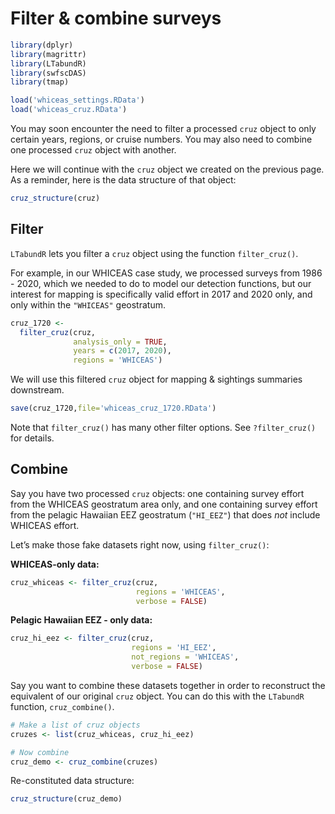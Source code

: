 # Filter & combine surveys {#filter}

```r
library(dplyr)
library(magrittr)
library(LTabundR)
library(swfscDAS)
library(tmap)

load('whiceas_settings.RData')
load('whiceas_cruz.RData')
```

You may soon encounter the need to filter a processed `cruz` object to only certain years, regions, or cruise numbers. You may also need to combine one processed `cruz` object with another.  

Here we will continue with the `cruz` object we created on the previous page. As a reminder, here is the data structure of that object: 

```r
cruz_structure(cruz)
```

## Filter {-}  

`LTabundR` lets you filter a `cruz` object using the function `filter_cruz()`.  

For example, in our WHICEAS case study, we processed surveys from 1986 - 2020, which we needed to do to model our detection functions, but our interest for mapping is specifically valid effort in 2017 and 2020 only, and only within the `"WHICEAS"` geostratum. 

```r
cruz_1720 <- 
  filter_cruz(cruz,
              analysis_only = TRUE,
              years = c(2017, 2020),
              regions = 'WHICEAS')
```

We will use this filtered `cruz` object for mapping & sightings summaries downstream.  

```r
save(cruz_1720,file='whiceas_cruz_1720.RData')
```

Note that `filter_cruz()` has many other filter options. See `?filter_cruz()` for details.  

## Combine {-}  

Say you have two processed `cruz` objects: one containing survey effort from the WHICEAS geostratum area only, and one containing survey effort from the pelagic Hawaiian EEZ geostratum (`"HI_EEZ"`) that does *not* include WHICEAS effort. 

Let's make those fake datasets right now, using `filter_cruz()`: 

**WHICEAS-only data:** 

```r
cruz_whiceas <- filter_cruz(cruz, 
                            regions = 'WHICEAS', 
                            verbose = FALSE)
```

**Pelagic Hawaiian EEZ - only data:**

```r
cruz_hi_eez <- filter_cruz(cruz, 
                           regions = 'HI_EEZ', 
                           not_regions = 'WHICEAS', 
                           verbose = FALSE)
```

Say you want to combine these datasets together in order to reconstruct the equivalent of our original `cruz` object. You can do this with the `LTabundR` function, `cruz_combine()`. 

```r
# Make a list of cruz objects
cruzes <- list(cruz_whiceas, cruz_hi_eez)

# Now combine
cruz_demo <- cruz_combine(cruzes)
```

Re-constituted data structure: 

```r
cruz_structure(cruz_demo)
```

